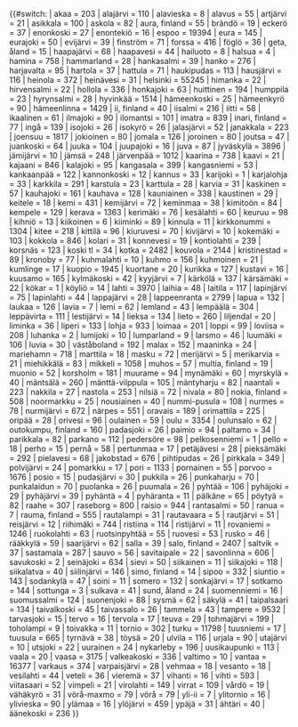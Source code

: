 {{#switch: {{lc:{{{1}}}}}
| akaa = 203
| alajärvi = 110
| alavieska = 8
| alavus = 55
| artjärvi = 21
| asikkala = 100
| askola = 82
| aura, finland = 55
| brändö = 19
| eckerö = 37
| enonkoski = 27
| enontekiö = 16
| espoo = 19394
| eura = 145
| eurajoki = 50
| evijärvi = 39
| finström = 71
| forssa = 416
| föglö = 36
| geta, åland = 15
| haapajärvi = 68
| haapavesi = 44
| hailuoto = 8
| halsua = 4
| hamina = 758
| hammarland = 28
| hankasalmi = 39
| hanko = 276
| harjavalta = 95
| hartola = 37
| hattula = 71
| haukipudas = 113
| hausjärvi = 116
| heinola = 372
| heinävesi = 31
| helsinki = 55245
| himanka = 22
| hirvensalmi = 22
| hollola = 336
| honkajoki = 63
| huittinen = 194
| humppila = 23
| hyrynsalmi = 28
| hyvinkää = 1514
| hämeenkoski = 25
| hämeenkyrö = 90
| hämeenlinna = 1429
| ii, finland = 40
| iisalmi = 216
| iitti = 58
| ikaalinen = 61
| ilmajoki = 90
| ilomantsi = 101
| imatra = 839
| inari, finland = 77
| ingå = 139
| isojoki = 26
| isokyrö = 26
| jalasjärvi = 52
| janakkala = 223
| joensuu = 1817
| jokioinen = 80
| jomala = 126
| joroinen = 80
| joutsa = 47
| juankoski = 64
| juuka = 104
| juupajoki = 16
| juva = 87
| jyväskylä = 3896
| jämijärvi = 10
| jämsä = 248
| järvenpää = 1012
| kaarina = 738
| kaavi = 21
| kajaani = 846
| kalajoki = 95
| kangasala = 399
| kangasniemi = 53
| kankaanpää = 122
| kannonkoski = 12
| kannus = 33
| karijoki = 1
| karjalohja = 33
| karkkila = 291
| karstula = 23
| karttula = 28
| karvia = 31
| kaskinen = 57
| kauhajoki = 161
| kauhava = 128
| kauniainen = 338
| kaustinen = 29
| keitele = 18
| kemi = 431
| kemijärvi = 72
| keminmaa = 38
| kimitoön = 84
| kempele = 129
| kerava = 1363
| kerimäki = 76
| kesälahti = 60
| keuruu = 98
| kihniö = 13
| kiikoinen = 6
| kiiminki = 89
| kinnula = 11
| kirkkonummi = 1304
| kitee = 218
| kittilä = 96
| kiuruvesi = 70
| kivijärvi = 10
| kokemäki = 103
| kokkola = 846
| kolari = 31
| konnevesi = 19
| kontiolahti = 239
| korsnäs = 123
| koski tl = 34
| kotka = 2482
| kouvola = 2144
| kristinestad = 89
| kronoby = 77
| kuhmalahti = 10
| kuhmo = 156
| kuhmoinen = 21
| kumlinge = 17
| kuopio = 1945
| kuortane = 20
| kurikka = 127
| kustavi = 16
| kuusamo = 165
| kylmäkoski = 42
| kyyjärvi = 7
| kärkölä = 137
| kärsämäki = 22
| kökar = 1
| köyliö = 14
| lahti = 3970
| laihia = 48
| laitila = 117
| lapinjärvi = 75
| lapinlahti = 44
| lappajärvi = 28
| lappeenranta = 2799
| lapua = 132
| laukaa = 126
| lavia = 7
| lemi = 62
| lemland = 43
| lempäälä = 304
| leppävirta = 111
| lestijärvi = 14
| lieksa = 134
| lieto = 260
| liljendal = 20
| liminka = 36
| liperi = 133
| lohja = 933
| loimaa = 201
| loppi = 99
| loviisa = 208
| luhanka = 2
| lumijoki = 10
| lumparland = 9
| larsmo = 46
| luumäki = 106
| luvia = 30
| väståboland = 192
| malax = 152
| maaninka = 24
| mariehamn = 718
| marttila = 18
| masku = 72
| merijärvi = 5
| merikarvia = 21
| miehikkälä = 83
| mikkeli = 1058
| muhos = 57
| multia, finland = 19
| muonio = 52
| korsholm = 181
| muurame = 94
| mynämäki = 60
| myrskylä = 40
| mäntsälä = 260
| mänttä-vilppula = 105
| mäntyharju = 82
| naantali = 223
| nakkila = 27
| nastola = 253
| nilsiä = 72
| nivala = 80
| nokia, finland = 508
| noormarkku = 25
| nousiainen = 40
| nummi-pusula = 108
| nurmes = 78
| nurmijärvi = 672
| närpes = 551
| oravais = 189
| orimattila = 225
| oripää = 28
| orivesi = 96
| oulainen = 59
| oulu = 3354
| oulunsalo = 62
| outokumpu, finland = 160
| padasjoki = 26
| paimio = 94
| paltamo = 34
| parikkala = 82
| parkano = 112
| pedersöre = 98
| pelkosenniemi = 1
| pello = 18
| perho = 15
| pernå = 58
| pertunmaa = 17
| petäjävesi = 28
| pieksämäki = 292
| pielavesi = 68
| jakobstad = 676
| pihtipudas = 26
| pirkkala = 349
| polvijärvi = 24
| pomarkku = 17
| pori = 1133
| pornainen = 55
| porvoo = 1676
| posio = 15
| pudasjärvi = 30
| pukkila = 26
| punkaharju = 70
| punkalaidun = 70
| puolanka = 26
| puumala = 26
| pyhtää = 106
| pyhäjoki = 29
| pyhäjärvi = 39
| pyhäntä = 4
| pyhäranta = 11
| pälkäne = 65
| pöytyä = 82
| raahe = 307
| raseborg = 800
| raisio = 944
| rantasalmi = 50
| ranua = 7
| rauma, finland = 555
| rautalampi = 31
| rautavaara = 5
| rautjärvi = 51
| reisjärvi = 12
| riihimäki = 744
| ristiina = 114
| ristijärvi = 11
| rovaniemi = 1246
| ruokolahti = 63
| ruotsinpyhtää = 55
| ruovesi = 53
| rusko = 46
| rääkkylä = 59
| saarijärvi = 62
| salla = 39
| salo, finland = 2407
| saltvik = 37
| sastamala = 287
| sauvo = 56
| savitaipale = 22
| savonlinna = 606
| savukoski = 2
| seinäjoki = 634
| sievi = 50
| siikainen = 11
| siikajoki = 118
| siikalatva = 40
| siilinjärvi = 146
| simo, finland = 14
| sipoo = 332
| siuntio = 143
| sodankylä = 47
| soini = 11
| somero = 132
| sonkajärvi = 17
| sotkamo = 144
| sottunga = 3
| sulkava = 41
| sund, åland = 24
| suomenniemi = 16
| suomussalmi = 124
| suonenjoki = 88
| sysmä = 62
| säkylä = 41
| taipalsaari = 134
| taivalkoski = 45
| taivassalo = 26
| tammela = 43
| tampere = 9532
| tarvasjoki = 15
| tervo = 16
| tervola = 17
| teuva = 29
| tohmajärvi = 199
| toholampi = 9
| toivakka = 11
| tornio = 302
| turku = 11798
| tuusniemi = 17
| tuusula = 665
| tyrnävä = 38
| töysä = 20
| ulvila = 116
| urjala = 90
| utajärvi = 10
| utsjoki = 22
| uurainen = 24
| nykarleby = 196
| uusikaupunki = 113
| vaala = 20
| vaasa = 3175
| valkeakoski = 336
| valtimo = 10
| vantaa = 16377
| varkaus = 374
| varpaisjärvi = 28
| vehmaa = 18
| vesanto = 18
| vesilahti = 44
| veteli = 36
| vieremä = 37
| vihanti = 16
| vihti = 593
| viitasaari = 52
| vimpeli = 21
| virolahti = 149
| virrat = 109
| vårdö = 19
| vähäkyrö = 31
| vörå-maxmo = 79
| vörå = 79
| yli-ii = 7
| ylitornio = 16
| ylivieska = 90
| ylämaa = 16
| ylöjärvi = 459
| ypäjä = 31
| ähtäri = 40
| äänekoski = 236
}}<noinclude>[[Category:芬蘭城市信息框模板|{{PAGENAME}}]]
</noinclude>